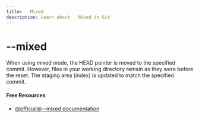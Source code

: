 ```yaml
---
title:   Mixed
description: Learn about   Mixed in Git
---
```


# --mixed

When using mixed mode, the HEAD pointer is moved to the specified commit. However, files in your working directory remain as they were before the reset. The staging area (index) is updated to match the specified commit.

#### Free Resources

- [@official@--mixed documentation](https://git-scm.com/docs/git-reset#Documentation/git-reset.txt---mixed)
